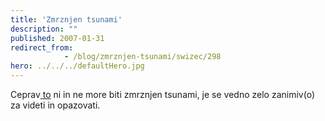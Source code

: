 ```yaml
---
title: 'Zmrznjen tsunami'
description: ""
published: 2007-01-31
redirect_from: 
            - /blog/zmrznjen-tsunami/swizec/298
hero: ../../../defaultHero.jpg
---
```


Ceprav[ to](http://www.harkvideos.com/arctic.htm) ni in ne more biti zmrznjen tsunami, je se vedno zelo zanimiv(o) za videti in opazovati.
